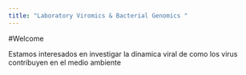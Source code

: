 ```yaml
---
title: "Laboratory Viromics & Bacterial Genomics "
---
```


#Welcome 


Estamos interesados en investigar la dinamica viral de como los virus contribuyen en el medio ambiente 